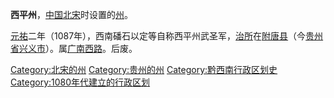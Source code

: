'''西平州'''，[[中国|中国]][[北宋|北宋]]时设置的[[州|州]]。

[[元祐_(年號)|元祐]]二年（1087年），西南磻石以定等自称西平州武圣军，[[治所|治所]]在[[附唐县|附唐县]]（今[[贵州省|贵州省]][[兴义市|兴义市]]）。属[[广南西路|广南西路]]。后废。

{{贵州行政区划小作品}}
{{DEFAULTSORT:S}}
[[Category:北宋的州|Category:北宋的州]]
[[Category:贵州的州|Category:贵州的州]]
[[Category:黔西南行政区划史|Category:黔西南行政区划史]]
[[Category:1080年代建立的行政区划|Category:1080年代建立的行政区划]]